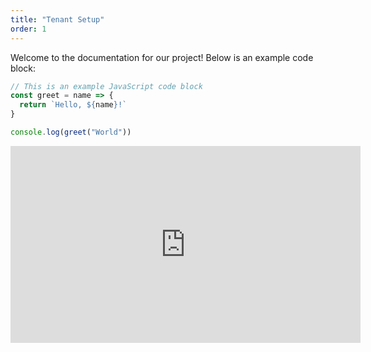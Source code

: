 ```yaml
---
title: "Tenant Setup"
order: 1
---
```


Welcome to the documentation for our project! Below is an example code block:

```javascript
// This is an example JavaScript code block
const greet = name => {
  return `Hello, ${name}!`
}

console.log(greet("World"))
```

<iframe
  width="560"
  height="315"
  src="https://www.youtube.com/embed/g_Vu3g-1S1o?si=j8rrCFhfGLy5MNNq"
  title="YouTube video player"
  frameborder="0"
  allow="accelerometer; autoplay; clipboard-write; encrypted-media; gyroscope; picture-in-picture; web-share"
  referrerpolicy="strict-origin-when-cross-origin"
  allowfullscreen
></iframe>
